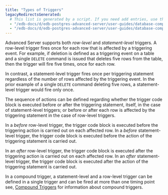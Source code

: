```yaml
---
title: "Types of Triggers"
legacyRedirectsGenerated:
  # This list is generated by a script. If you need add entries, use the `legacyRedirects` key.
  - "/edb-docs/d/edb-postgres-advanced-server/user-guides/database-compatibility-for-oracle-developers-guide/9.6/Database_Compatibility_for_Oracle_Developers_Guide_v9.6.1.084.html"
  - "/edb-docs/d/edb-postgres-advanced-server/user-guides/database-compatibility-for-oracle-developers-guide/9.5/Database_Compatibility_for_Oracle_Developers_Guide.1.178.html"
---
```


<div id="types_of_triggers" class="registered_link"></div>

Advanced Server supports both *row-level* and *statement-level* triggers. A row-level trigger fires once for each row that is affected by a triggering event. For example, if deletion is defined as a triggering event on a table and a single `DELETE` command is issued that deletes five rows from the table, then the trigger will fire five times, once for each row.

In contrast, a statement-level trigger fires once per triggering statement regardless of the number of rows affected by the triggering event. In the prior example of a single `DELETE` command deleting five rows, a statement-level trigger would fire only once.

The sequence of actions can be defined regarding whether the trigger code block is executed before or after the triggering statement, itself, in the case of statement-level triggers; or before or after each row is affected by the triggering statement in the case of row-level triggers.

In a *before* row-level trigger, the trigger code block is executed before the triggering action is carried out on each affected row. In a *before* statement-level trigger, the trigger code block is executed before the action of the triggering statement is carried out.

In an *after* row-level trigger, the trigger code block is executed after the triggering action is carried out on each affected row. In an *after* statement-level trigger, the trigger code block is executed after the action of the triggering statement is carried out.

In a compound trigger, a statement-level and a row-level trigger can be defined in a single trigger and can be fired at more than one timing point see, [Compound Triggers](06_compound_triggers/#compound_triggers) for information about compound triggers.
